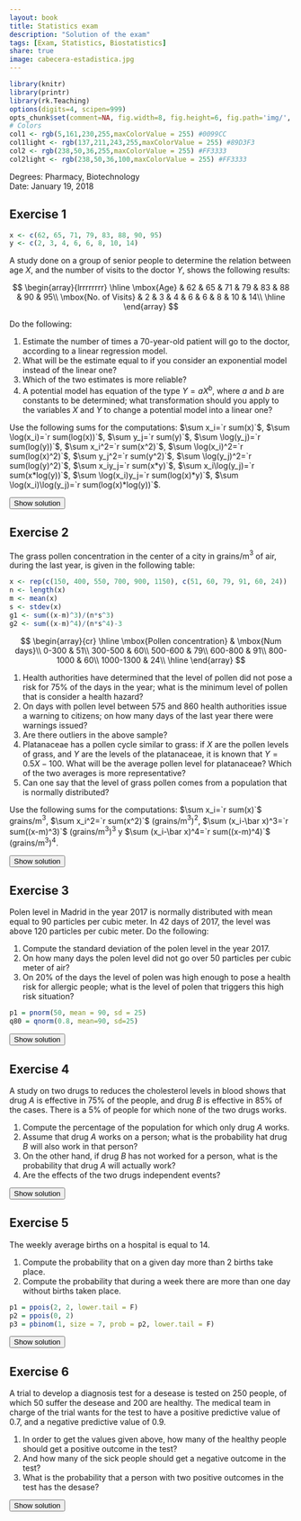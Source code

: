 ```yaml
---
layout: book
title: Statistics exam
description: "Solution of the exam"
tags: [Exam, Statistics, Biostatistics]
share: true
image: cabecera-estadistica.jpg
---
```


```r
library(knitr)
library(printr)
library(rk.Teaching)
options(digits=4, scipen=999)
opts_chunk$set(comment=NA, fig.width=8, fig.height=6, fig.path='img/', fig.align="center", dev="svg", digits=4, echo=FALSE, warning=FALSE, message=FALSE)
# Colors
col1 <- rgb(5,161,230,255,maxColorValue = 255) #0099CC
col1light <- rgb(137,211,243,255,maxColorValue = 255) #89D3F3
col2 <- rgb(238,50,36,255,maxColorValue = 255) #FF3333
col2light <- rgb(238,50,36,100,maxColorValue = 255) #FF3333
```

Degrees: Pharmacy, Biotechnology  
Date: January 19, 2018 

## Exercise 1

```r
x <- c(62, 65, 71, 79, 83, 88, 90, 95)
y <- c(2, 3, 4, 6, 6, 8, 10, 14)
```
A study done on a group of senior people to determine the relation between age $X$, and the number of visits to the doctor $Y$, shows the following results:

$$
  \begin{array}{lrrrrrrrr}
    \hline
    \mbox{Age} & 62 & 65 & 71 & 79 & 83 & 88 & 90 & 95\\
    \mbox{No. of Visits} & 2 & 3 & 4 & 6 & 6 & 8 & 10 & 14\\
    \hline
  \end{array}
$$

Do the following:

1. Estimate the number of times a 70-year-old patient will go to the doctor, according to a linear regression model.
2. What will be the estimate equal to if you consider an exponential model instead of the linear one?
3. Which of the two estimates is more reliable?
4. A potential model has equation of the type $Y=aX^b$, where $a$ and $b$ are constants to be determined; what transformation should you apply to the variables $X$ and $Y$ to change a potential model into a linear one?

Use the following sums for the computations:
$\sum x_i=`r sum(x)`$, $\sum \log(x_i)=`r sum(log(x))`$, $\sum y_j=`r sum(y)`$, $\sum \log(y_j)=`r sum(log(y))`$,
$\sum x_i^2=`r sum(x^2)`$, $\sum \log(x_i)^2=`r sum(log(x)^2)`$, $\sum y_j^2=`r sum(y^2)`$, $\sum \log(y_j)^2=`r sum(log(y)^2)`$,
$\sum x_iy_j=`r sum(x*y)`$, $\sum x_i\log(y_j)=`r sum(x*log(y))`$, $\sum \log(x_i)y_j=`r sum(log(x)*y)`$, $\sum \log(x_i)\log(y_j)=`r sum(log(x)*log(y))`$.

<div><button class="solution">Show solution</button></div>
<div id="solution" style="display: none">
```r
m <- lm(y~x)
c <- coefficients(m)
```
1. Linear model of Visits on Age: <br/>
$\bar x=`r mean(x)`$ years, $s_x^2=`r variance(x)`$ years² . <br/>
$\bar y=`r mean(y)`$ visits, $s_y^2=`r variance(y)`$ visits². <br/>
$s_{xy}=`r covariance(x,y)`$ years⋅visits. <br/>
Regression line of Visits on Age: $y=`r c[1]` + `r c[2]`x$. <br/>
$y(70) =`r c[1]+c[2]*70`$ visits. <br/>
```r
z <- log(y)
m2 <- lm(z~x)
c <- coefficients(m2)
```
2. $\overline{\log(y)}=`r mean(z)`$ log(visits), $s_{\log(y)}^2=`r variance(z)`$ log(visits)². <br/>
$s_{x\log(y)}=`r covariance(x,z)`$ years⋅log(visits). <br/>
Exponential model of Visits on Age: $y=e^{`r c[1]` + `r c[2]`x}$. <br/>
$y(70)=`r exp(c[1]+c[2]*70)`$ visits.<br/>
3. Linear coefficient of determination of Visits on Age $r^2=`r summary(m)$r.squared`$. <br/>
Exponential coefficient of determination of Visits on Age $r^2=`r summary(m2)$r.squared`$. <br/>
Thus, the exponential model explains a little bit better the number of visits to the doctor with respect to the age.<br/> 
4. We must apply the logarithm to both Visits and Age: $\log(Y)=\log(aX^b)\Rightarrow \log(Y)=\log(a)+\log(X^b)=\log(a)+b\log(X)=a'+b\log(X)$.
</div>

## Exercise 2

The grass pollen concentration in the center of a city in grains/m$^3$ of air, during the last year, is given in the following table:

```r
x <- rep(c(150, 400, 550, 700, 900, 1150), c(51, 60, 79, 91, 60, 24))
n <- length(x)
m <- mean(x)
s <- stdev(x)
g1 <- sum((x-m)^3)/(n*s^3)
g2 <- sum((x-m)^4)/(n*s^4)-3
```
$$
  \begin{array}{cr}
  \hline
  \mbox{Pollen concentration} & \mbox{Num days}\\
  0-300 & 51\\
  300-500 & 60\\
  500-600 & 79\\
  600-800 & 91\\
  800-1000 & 60\\
  1000-1300 & 24\\
  \hline
  \end{array}
$$

1. Health authorities have determined that the level of pollen did not pose a risk for 75\% of the days in the year; what is the minimum level of pollen that is consider a health hazard?
2. On days with pollen level between 575 and 860 health authorities issue a warning to citizens; on how many days of the last year there were warnings issued?
3. Are there outliers in the above sample?
4. Platanaceae has a pollen cycle similar to grass: if $X$ are the pollen levels of grass, and $Y$ are the levels of the platanaceae, it is known that $Y=0.5X-100$. 
What will be the average pollen level for platanaceae? 
Which of the two averages is more representative?
5. Can one say that the level of grass pollen comes from a population that is normally distributed?

Use the following sums for the computations: $\sum x_i=`r sum(x)`$ grains/m$^3$, $\sum x_i^2=`r sum(x^2)`$ (grains/m$^3$)$^2$, $\sum (x_i-\bar x)^3=`r sum((x-m)^3)`$ (grains/m$^3$)$^3$ y $\sum (x_i-\bar x)^4=`r sum((x-m)^4)`$ (grains/m$^3$)$^4$.

<div><button class="solution">Show solution</button></div>
<div id="solution" style="display: none">
1. $P_{75}=784.0417$ grains/m³.<br/>
2. $F(575)=0.4664$ and $F(860)=0.8192$, so the frequency of days with a warning is $0.3528$ that correspond to $128.77$ days.<br/>
3. $Q_1=434.1849$ grains/m³, $Q_3=784.0417$ grains/m³ and $IQR=349.8568$ grains/m³.<br/>
Fences: $F_1=-90.6001$ grains/m³ and $F_2=1308.8269$ grains/m³.
Since all the values fall into the fences there are no outliers.<br/>
4. $\bar x=`r m`$ grains/m³, $s_x^2=`r variance(x)`$ (grains/m³)², $s_x=`r s`$ grains/m³ and $cv_x=`r s/m`$<br/>
$\bar y=`r 0.5*m-100`$ grains/m³, $s_y=`r 0.5*s`$ grains/m³ and $cv_y=`r 0.5*s/(0.5*m-100)`$.<br/>
The mean of $X$ is more representative than the mean of $Y$ as $cv_x<cv_y$.<br/>
5. $g_1=`r g1`$ and $g_2=`r g2`$. As both of them are between -2 and 2, we can assume that the pollen concentrations are normally distributed.
</div>

## Exercise 3

Polen level in Madrid in the year 2017 is normally distributed with mean equal to 90 particles per cubic meter.
In 42 days of 2017, the level was above 120 particles per cubic meter. 
Do the following:

1. Compute the standard deviation of the polen level in the year 2017.  
2. On how many days the polen level did not go over 50 particles per cubic meter of air?
3. On 20\% of the days the level of polen was high enough to pose a health risk for allergic people; what is the level of polen that triggers this high risk situation?

```r
p1 = pnorm(50, mean = 90, sd = 25)
q80 = qnorm(0.8, mean=90, sd=25)
```
<div><button class="solution">Show solution</button></div>
<div id="solution" style="display: none">
Let $X$ be the polen level in Madrid in 2017. $X\sim N(90,\sigma)$.<br/>
1. $\sigma=25$ grains/m³.<br/>
2. $P(X\leq 50)=`r p1`$ that correspond to $`r p1*365`$ days.<br/>
3. $P_{80}=`r q80`$ grains/m³.
</div>

## Exercise 4

A study on two drugs to reduces the cholesterol levels in blood shows that drug $A$ is effective in 75\% of the people, and drug $B$ is effective in 85\% of the cases. 
There is a 5\% of people for which none of the two drugs works.

1. Compute the percentage of the population for which only drug $A$ works.
2. Assume that drug $A$ works on a person; what is the probability hat drug $B$ will also work in that person?
3. On the other hand, if drug $B$ has not worked for a person, what is the probability that drug $A$ will actually work?
4. Are the effects of the two drugs independent events?

<div><button class="solution">Show solution</button></div>
<div id="solution" style="display: none">
1. $P(A\cap \overline B)=0.1$, that is, a $10\%$.<br/>
2. $P(B|A)=0.8667$.<br/>
3. $P(A|\overline B)=0.6667$.<br/>
4. $P(B|A)\neq P(B)$, thus the events are dependent.
</div>

## Exercise 5

The weekly average births on a hospital is equal to 14.

1. Compute the probability that on a given day more than 2 births take place.
2. Compute the probability that during a week there are more than one day without births taken place.

```r
p1 = ppois(2, 2, lower.tail = F)
p2 = ppois(0, 2)
p3 = pbinom(1, size = 7, prob = p2, lower.tail = F)
```
<div><button class="solution">Show solution</button></div>
<div id="solution" style="display: none">
1. Let $X$ be the number of births in a day. $X\sim P(2)$.<br/>
$P(X>2)=`r p1`.$<br/>
2. Let $Y$ be the number of days without births in a week. $Y\sim B(7,`r p2`)$.<br/>
$P(Y>1)=`r p3`$.
</div>

## Exercise 6

A trial to develop a diagnosis test for a desease is tested on 250 people, of which 50 suffer the desease and 200 are healthy. 
The medical team in charge of the trial wants for the test to have a positive predictive value of $0.7$, and a negative predictive value of $0.9$.

1. In order to get the values given above, how many of the healthy people should get a positive outcome in the test?
2. And how many of the sick people should get a negative outcome in the test?
3. What is the probability that a person with two positive outcomes in the test has the desase?

<div><button class="solution">Show solution</button></div>
<div id="solution" style="display: none">
Let $D$ be the event of having the disease.<br/>
1. $P(+|\overline{D})=0.0625\Rightarrow 12.5$ persons.<br/>
2. $P(-|D)=0.4165\Rightarrow 20.825$ persons.<br/>
3. $P(D|+\cap +)=0.9561$.
</div>

